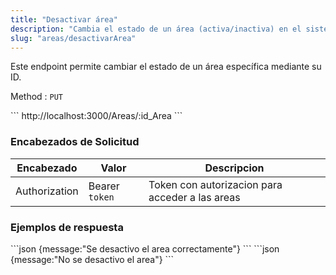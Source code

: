 ```yaml
---
title: "Desactivar área"
description: "Cambia el estado de un área (activa/inactiva) en el sistema."
slug: "areas/desactivarArea"
---
```



Este endpoint permite cambiar el estado de un área específica mediante su ID.

Method : `PUT`

<Tabs>
  <TabItem label="Endpoint">
  ```
  http://localhost:3000/Areas/:id_Area
  ```
  </TabItem>
</Tabs>


<h3>Encabezados de Solicitud</h3>

| Encabezado | Valor | Descripcion
|----------|-------| -------
| Authorization |  Bearer `token` | Token con autorizacion para acceder a las areas



<h3>Ejemplos de respuesta</h3>

<Tabs>
  <TabItem label="Status 200">
  ```json
  {message:"Se desactivo el area correctamente"}
  ```
  </TabItem>

  <TabItem label="Status 400">
  ```json
  {message:"No se desactivo el area"}
  ```
  </TabItem>
</Tabs>



